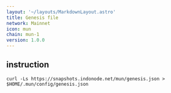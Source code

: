 ```yaml
---
layout: '~/layouts/MarkdownLayout.astro'
title: Genesis file
network: Mainnet
icon: mun
chain: mun-1
version: 1.0.0
---
```

## instruction

```
curl -Ls https://snapshots.indonode.net/mun/genesis.json > $HOME/.mun/config/genesis.json
```
